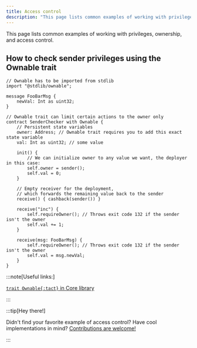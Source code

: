 ```yaml
---
title: Access control
description: "This page lists common examples of working with privileges, ownership, and access control."
---
```


This page lists common examples of working with privileges, ownership, and access control.

## How to check sender privileges using the Ownable trait

```tact
// Ownable has to be imported from stdlib
import "@stdlib/ownable";

message FooBarMsg {
    newVal: Int as uint32;
}

// Ownable trait can limit certain actions to the owner only
contract SenderChecker with Ownable {
    // Persistent state variables
    owner: Address; // Ownable trait requires you to add this exact state variable
    val: Int as uint32; // some value

    init() {
        // We can initialize owner to any value we want, the deployer in this case:
        self.owner = sender();
        self.val = 0;
    }

    // Empty receiver for the deployment,
    // which forwards the remaining value back to the sender
    receive() { cashback(sender()) }

    receive("inc") {
        self.requireOwner(); // Throws exit code 132 if the sender isn't the owner
        self.val += 1;
    }

    receive(msg: FooBarMsg) {
        self.requireOwner(); // Throws exit code 132 if the sender isn't the owner
        self.val = msg.newVal;
    }
}
```

:::note[Useful links:]

  [`trait Ownable{:tact}` in Core library](/ref/stdlib-ownable#ownable)

:::

:::tip[Hey there!]

  Didn't find your favorite example of access control? Have cool implementations in mind? [Contributions are welcome!](https://github.com/tact-lang/tact/issues)

:::
